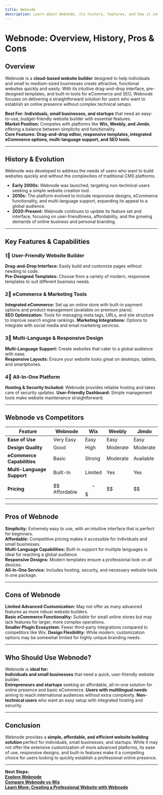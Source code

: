 ```yaml
---
title: Webnode
description: Learn about Webnode, its history, features, and how it compares to other website builders.
---
```


# **Webnode: Overview, History, Pros & Cons**

## **Overview**  
Webnode is a **cloud-based website builder** designed to help individuals and small to medium-sized businesses create attractive, functional websites quickly and easily. With its intuitive drag-and-drop interface, pre-designed templates, and built-in tools for eCommerce and SEO, Webnode focuses on delivering a straightforward solution for users who want to establish an online presence without complex technical setups.

 **Best For:** **Individuals, small businesses, and startups** that need an easy-to-use, budget-friendly website builder with essential features.  
 **Market Position:** Competes with platforms like **Wix, Weebly, and Jimdo**, offering a balance between simplicity and functionality.  
 **Core Features:** **Drag-and-drop editor, responsive templates, integrated eCommerce options, multi-language support, and SEO tools.**

---

## **History & Evolution**  
Webnode was developed to address the needs of users who want to build websites quickly and without the complexities of traditional CMS platforms.

- **Early 2000s:** Webnode was launched, targeting non-technical users seeking a simple website creation tool.
- **2010s:** The platform evolved to include responsive designs, eCommerce functionality, and multi-language support, expanding its appeal to a global audience.
- **2020-Present:** Webnode continues to update its feature set and interface, focusing on user-friendliness, affordability, and the growing demands of online business and personal branding.

---

## **Key Features & Capabilities**

### **1⃣ User-Friendly Website Builder**
 **Drag-and-Drop Interface:** Easily build and customize pages without needing to code.  
 **Pre-Designed Templates:** Choose from a variety of modern, responsive templates to suit different business needs.

### **2⃣ eCommerce & Marketing Tools**
 **Integrated eCommerce:** Set up an online store with built-in payment options and product management (available on premium plans).  
 **SEO Optimization:** Tools for managing meta tags, URLs, and site structure to improve search engine rankings.
 **Marketing Integrations:** Options to integrate with social media and email marketing services.

### **3⃣ Multi-Language & Responsive Design**
 **Multi-Language Support:** Create websites that cater to a global audience with ease.  
 **Responsive Layouts:** Ensure your website looks great on desktops, tablets, and smartphones.

### **4⃣ All-In-One Platform**
 **Hosting & Security Included:** Webnode provides reliable hosting and takes care of security updates.
 **User-Friendly Dashboard:** Simple management tools make website maintenance straightforward.

---

## **Webnode vs Competitors**

| Feature                   | Webnode         | Wix             | Weebly          | Jimdo           |
|---------------------------|-----------------|-----------------|-----------------|-----------------|
| **Ease of Use**           |  Very Easy    |  Easy         |  Easy         |  Easy         |
| **Design Quality**        |  Good         |  High         |  Moderate     |  Moderate     |
| **eCommerce Capabilities**|  Basic        |  Strong       |  Moderate     |  Available    |
| **Multi-Language Support**|  Built-In     |  Limited      |  Yes          |  Yes          |
| **Pricing**               | $$ Affordable   | $$-$$$         | $$              | $$              |

---

## **Pros of Webnode**  
 **Simplicity:** Extremely easy to use, with an intuitive interface that is perfect for beginners.  
 **Affordable:** Competitive pricing makes it accessible for individuals and small businesses.  
 **Multi-Language Capabilities:** Built-in support for multiple languages is ideal for reaching a global audience.  
 **Responsive Designs:** Modern templates ensure a professional look on all devices.  
 **All-In-One Service:** Includes hosting, security, and necessary website tools in one package.

---

## **Cons of Webnode**  
 **Limited Advanced Customization:** May not offer as many advanced features as more robust website builders.  
 **Basic eCommerce Functionality:** Suitable for small online stores but may lack features for larger, more complex operations.  
 **Smaller Plugin Ecosystem:** Fewer third-party integrations compared to competitors like Wix.
 **Design Flexibility:** While modern, customization options may be somewhat limited for highly unique branding needs.

---

## **Who Should Use Webnode?**  
Webnode is **ideal for:**  
 **Individuals and small businesses** that need a quick, user-friendly website builder.  
 **Entrepreneurs and startups** seeking an affordable, all-in-one solution for online presence and basic eCommerce.
 **Users with multilingual needs** aiming to reach international audiences without extra complexity.
 **Non-technical users** who want an easy setup with integrated hosting and security.

---

## **Conclusion**  
Webnode provides a **simple, affordable, and efficient website building solution** perfect for individuals, small businesses, and startups. While it may not offer the extensive customization of more advanced platforms, its ease of use, responsive designs, and built-in features make it a compelling choice for users looking to quickly establish a professional online presence.

---

 **Next Steps:**  
 **[Explore Webnode](https://www.webnode.com/)**  
 **[Compare Webnode vs Wix](#)**  
 **[Learn More: Creating a Professional Website with Webnode](#)**
